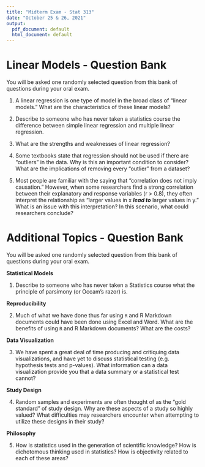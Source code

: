 ```yaml
---
title: "Midterm Exam - Stat 313"
date: "October 25 & 26, 2021"
output:
  pdf_document: default
  html_document: default
---
```


# Linear Models - Question Bank

You will be asked one randomly selected question from this bank of questions
during your oral exam. 

1. A linear regression is one type of model in the broad class of "linear
models." What are the characteristics of these linear models? 

\vspace{0.25cm}

2. Describe to someone who has never taken a statistics course the difference 
between simple linear regression and multiple linear regression. 

\vspace{0.25cm}

3. What are the strengths and weaknesses of linear regression?  

<!-- \vspace{0.25cm} -->

<!-- 4. Many disciplines employ regression, but do not check the model conditions.  -->
<!-- Why should we care about the model conditions? What are the implications of not  -->
<!-- checking these conditions?   -->

\vspace{0.25cm}

4. Some textbooks state that regression should not be used if there are
"outliers" in the data. Why is this an important condition to consider? What are
the implications of removing every "outlier" from a dataset?  

\vspace{0.25cm}

5. Most people are familiar with the saying that "correlation does not imply 
causation." However, when some researchers find a strong correlation between 
their explanatory and response variables (r > 0.8), they often interpret the 
relationship as "larger values in x **_lead to_** larger values in y." What is
an issue with this interpretation? In this scenario, what could researchers 
conclude?  

\newpage

# Additional Topics - Question Bank

You will be asked one randomly selected question from this bank of questions
during your oral exam.

\vspace{0.25cm}

__Statistical Models__ 

1. Describe to someone who has never taken a Statistics course what the
principle of parsimony (or Occam's razor) is. 

\vspace{0.25cm}

<!-- 2. Describe to someone who has never taken a Statistics course what Simpson's -->
<!-- paradox is.  -->

<!-- \vspace{0.25cm} -->

<!-- 3. How would you determine if your statistical model should be used for  -->
<!-- predicting what could be expected to happen for a **_new_** dataset?  -->

<!-- \vspace{0.25cm} -->

__Reproducibility__ 

2. Much of what we have done thus far using `R` and R Markdown documents could
have been done using Excel and Word. What are the benefits of using `R` and 
R Markdown documents? What are the costs?  

\vspace{0.25cm}

__Data Visualization__

3. We have spent a great deal of time producing and critiquing data
visualizations, and have yet to discuss statistical testing (e.g. 
hypothesis tests and p-values). What information can a data visualization
provide you that a data summary or a statistical test cannot?   

<!-- What would you say to someone that said someone could manipulate a visualization to say whatever they want, but a statistical analysis doesn't lie? -->

\vspace{0.25cm}

__Study Design__

4. Random samples and experiments are often thought of as the "gold standard" of 
study design. Why are these aspects of a study so highly valued? What
difficulties may researchers encounter when attempting to utilize these 
designs in their study? 

<!-- \vspace{0.25cm} -->

<!-- 5. What is the purpose of blocking in a study? If an experiment fails to block  -->
<!-- on a variable that influences the response, what are the implications for the  -->
<!-- inference of the study?   -->

__Philosophy__

5. How is statistics used in the generation of scientific knowledge? How is dichotomous thinking used in statistics? How is objectivity related to each of 
these areas? 

